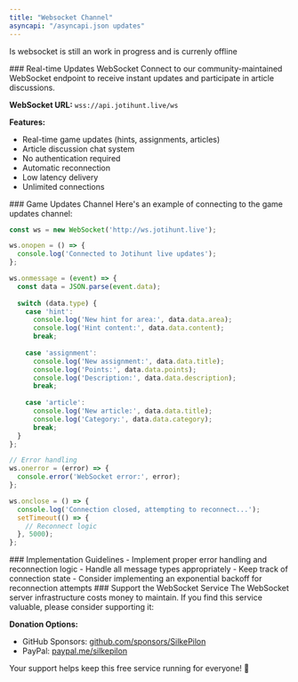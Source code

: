 ```yaml
---
title: "Websocket Channel"
asyncapi: "/asyncapi.json updates"
---
```


<Warning>Is websocket is still an work in progress and is currenly offline</Warning>

<Check>
### Real-time Updates WebSocket
Connect to our community-maintained WebSocket endpoint to receive instant updates and participate in article discussions.

**WebSocket URL:**
<code>wss://api.jotihunt.live/ws</code>

**Features:**
- Real-time game updates (hints, assignments, articles)
- Article discussion chat system
- No authentication required
- Automatic reconnection
- Low latency delivery
- Unlimited connections
</Check>

<Note>
### Game Updates Channel
Here's an example of connecting to the game updates channel:

```javascript
const ws = new WebSocket('http://ws.jotihunt.live');

ws.onopen = () => {
  console.log('Connected to Jotihunt live updates');
};

ws.onmessage = (event) => {
  const data = JSON.parse(event.data);
  
  switch (data.type) {
    case 'hint':
      console.log('New hint for area:', data.data.area);
      console.log('Hint content:', data.data.content);
      break;
      
    case 'assignment':
      console.log('New assignment:', data.data.title);
      console.log('Points:', data.data.points);
      console.log('Description:', data.data.description);
      break;
      
    case 'article':
      console.log('New article:', data.data.title);
      console.log('Category:', data.data.category);
      break;
  }
};

// Error handling
ws.onerror = (error) => {
  console.error('WebSocket error:', error);
};

ws.onclose = () => {
  console.log('Connection closed, attempting to reconnect...');
  setTimeout(() => {
    // Reconnect logic
  }, 5000);
};
```
</Note>


<Warning>
### Implementation Guidelines
- Implement proper error handling and reconnection logic
- Handle all message types appropriately
- Keep track of connection state
- Consider implementing an exponential backoff for reconnection attempts
</Warning>

<Card>
### Support the WebSocket Service
The WebSocket server infrastructure costs money to maintain. If you find this service valuable, please consider supporting it:

**Donation Options:**
- GitHub Sponsors: [github.com/sponsors/SilkePilon](https://github.com/sponsors/SilkePilon)
- PayPal: [paypal.me/silkepilon](https://paypal.me/silkepilon)

Your support helps keep this free service running for everyone! 💚
</Card>
